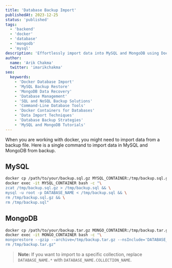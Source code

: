```yaml
---
title: 'Database Backup Import'
publishedAt: 2023-12-25
status: 'published'
tags:
  - 'backend'
  - 'docker'
  - 'database'
  - 'mongodb'
  - 'mysql'
description: 'Effortlessly import data into MySQL and MongoDB using Docker with single-command guide.'
author:
  name: 'Arik Chakma'
  twitter: 'imarikchakma'
seo:
  keywords:
    - 'Docker Database Import'
    - 'MySQL Backup Restore'
    - 'MongoDB Data Recovery'
    - 'Database Management'
    - 'SQL and NoSQL Backup Solutions'
    - 'Command-Line Database Tools'
    - 'Docker Containers for Databases'
    - 'Data Import Techniques'
    - 'Database Backup Strategies'
    - 'MySQL and MongoDB Tutorials'
---
```


When you are working with docker, you might need to import data from a backup file. Here is a single command to import data in MySQL and MongoDB from backup.

## MySQL

```bash
docker cp /path/to/your/backup.sql.gz MYSQL_CONTAINER:/tmp/backup.sql.gz && \
docker exec -it MYSQL_CONTAINER bash -c "\
zcat /tmp/backup.sql.gz > /tmp/backup.sql && \
mysql -u root -p DATABASE_NAME < /tmp/backup.sql && \
rm /tmp/backup.sql.gz && \
rm /tmp/backup.sql"
```

## MongoDB

```bash
docker cp /path/to/your/backup.tar.gz MONGO_CONTAINER:/tmp/backup.tar.gz && \
docker exec -it MONGO_CONTAINER bash -c "\
mongorestore --gzip --archive=/tmp/backup.tar.gz --nsInclude='DATABASE_NAME.*' && \
rm /tmp/backup.tar.gz"
```

> **Note:** If you want to import to a specific collection, replace `DATABASE_NAME.*` with `DATABASE_NAME.COLLECTION_NAME`.
